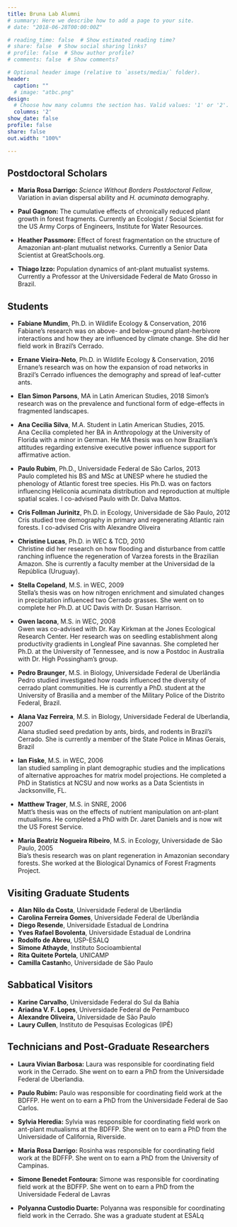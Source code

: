 ```yaml
---
title: Bruna Lab Alumni
# summary: Here we describe how to add a page to your site.
# date: "2018-06-28T00:00:00Z"

# reading_time: false  # Show estimated reading time?
# share: false  # Show social sharing links?
# profile: false  # Show author profile?
# comments: false  # Show comments?

# Optional header image (relative to `assets/media/` folder).
header:
  caption: ""
  # image: "atbc.png"
design:
  # Choose how many columns the section has. Valid values: '1' or '2'.
  columns: '2'
show_date: false
profile: false
share: false 
out.width: "100%"

---
```

 
<!-- # Bruna Lab Alumni -->

## Postdoctoral Scholars  

- **Maria Rosa Darrigo: ** *Science Without Borders Postdoctoral Fellow*, Variation in avian dispersal ability and *H. acuminata* demography. 

- **Paul Gagnon:** The cumulative effects of chronically reduced plant growth in forest fragments. Currently an Ecologist / Social Scientist for the US Army Corps of Engineers, Institute for Water Resources.
 
- **Heather Passmore:** Effect of forest fragmentation on the structure of Amazonian ant-plant mutualist networks. Currently a Senior Data Scientist at GreatSchools.org.
 
- **Thiago Izzo:** Population dynamics of ant-plant mutualist systems.  Currently a Professor at the Universidade Federal de Mato Grosso in Brazil.

## Students

- **Fabiane Mundim**, Ph.D. in Wildlife Ecology & Conservation, 2016  
Fabiane's research was on above- and below-ground plant-herbivore interactions and how they are influenced by climate change. She did her field work in Brazil's Cerrado.

- **Ernane Vieira-Neto**, Ph.D. in Wildlife Ecology & Conservation, 2016  
Ernane's research was on how the expansion of road networks in Brazil's Cerrado influences the demography and spread of leaf-cutter ants.

- **Elan Simon Parsons**, MA in Latin American Studies, 2018
Simon's research was on the prevalence and functional form of edge-effects in fragmented landscapes.

- **Ana Cecilia Silva**, M.A. Student in Latin American Studies, 2015.  
Ana Cecilia completed her BA in Anthropology at the University of Florida with a minor in German. He MA thesis was on how Brazilian’s attitudes regarding extensive executive power influence support for affirmative action.

- **Paulo Rubim**, Ph.D., Universidade Federal de São Carlos, 2013  
Paulo completed his BS and MSc at UNESP where he studied the phenology of Atlantic forest tree species. His Ph.D. was on factors influencing Heliconia acuminata distribution and reproduction at multiple spatial scales. I co-advised Paulo with Dr. Dalva Mattos.

- **Cris Follman Jurinitz**, Ph.D. in Ecology, Universidade de São Paulo, 2012  
Cris studied tree demography in primary and regenerating Atlantic rain forests. I co-advised Cris with Alexandre Oliveira

- **Christine Lucas**, Ph.D. in WEC & TCD, 2010  
Christine did her research on how flooding and disturbance from cattle ranching influence the regeneration of Varzea forests in the Brazilian Amazon. She is currently a faculty member at the Universidad de la República (Uruguay).

- **Stella Copeland**, M.S. in WEC, 2009  
Stella’s thesis was on how nitrogen enrichment and simulated changes in precipitation influenced two Cerrado grasses. She went on to complete her Ph.D. at UC Davis with Dr. Susan Harrison.

- **Gwen Iacona**, M.S. in WEC, 2008  
Gwen was co-advised with Dr. Kay Kirkman at the Jones Ecological Research Center. Her research was on seedling establishment along productivity gradients in Longleaf Pine savannas. She completed her Ph.D. at the University of Tennessee, and is now a Postdoc in Australia with Dr. High Possingham's group.

- **Pedro Braunger**, M.S. in Biology, Universidade Federal de Uberlândia  
Pedro studied investigated how roads influenced the diversity of cerrado plant communities. He is currently a PhD. student at the University of Brasilia and a member of the Military Police of the Distrito Federal, Brazil.

- **Alana Vaz Ferreira**, M.S. in Biology, Universidade Federal de Uberlandia, 2007  
Alana studied seed predation by ants, birds, and rodents in Brazil’s Cerrado. She is currently a member of the State Police in Minas Gerais, Brazil

- **Ian Fiske**, M.S. in WEC, 2006  
Ian studied sampling in plant demographic studies and the implications of alternative approaches for matrix model projections. He completed a PhD in Statistics at NCSU and now works as a Data Scientists in Jacksonville, FL.

- **Matthew Trager**, M.S. in SNRE, 2006  
Matt's thesis was on the effects of nutrient manipulation on ant-plant mutualisms. He completed a PhD with Dr. Jaret Daniels and is now wit the US Forest Service.

- **Maria Beatriz Nogueira Ribeiro**, M.S. in Ecology, Universidade de São Paulo, 2005  
Bia's thesis research was on plant regeneration in Amazonian secondary forests. She worked at the Biological Dynamics of Forest Fragments Project.




## Visiting Graduate Students

- **Alan Nilo da Costa**, Universidade Federal de Uberlândia  
- **Carolina Ferreira Gomes**, Universidade Federal de Uberlândia   
- **Diego Resende**, Universidade Estadual de Londrina  
- **Yves Rafael Bovolenta**, Universidade Estadual de Londrina  
- **Rodolfo de Abreu**, USP-ESALQ  
- **Simone Athayde**, Instituto Socioambiental  
- **Rita Quitete Portela**, UNICAMP  
- **Camilla Castanh**o, Universidade de São Paulo  

## Sabbatical Visitors

- **Karine Carvalho**, Universidade Federal do Sul da Bahia  
- **Ariadna V. F. Lopes**, Universidade Federal de Pernambuco  
- **Alexandre Oliveira,** Universidade de São Paulo  
- **Laury Cullen**, Instituto de Pesquisas Ecologicas (IPÊ)  

## Technicians and Post-Graduate Researchers

- **Laura Vivian Barbosa:** Laura was responsible for coordinating field work in the Cerrado. She went on to earn a PhD from the Universidade Federal de Uberlandia.

- **Paulo Rubim:** Paulo was responsible for coordinating field work at the BDFFP. He went on to earn a PhD from the Universidade Federal de Sao Carlos.

- **Sylvia Heredia:** Sylvia was responsible for coordinating field work on ant-plant mutualisms at the BDFFP. She went on to earn a PhD from the Universidade of California, Riverside.

- **Maria Rosa Darrigo:** Rosinha was responsible for coordinating field work at the BDFFP. She went on to earn a PhD from the University of Campinas.

- **Simone Benedet Fontoura:** Simone was responsible for coordinating field work at the BDFFP. She went on to earn a PhD from the Universidade Federal de Lavras

- **Polyanna Custodio Duarte:** Polyanna was responsible for coordinating field work in the Cerrado. She was a graduate student at ESALq

